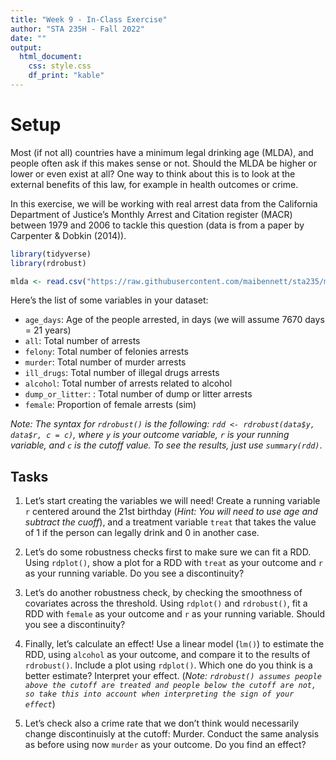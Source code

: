 ```yaml
---
title: "Week 9 - In-Class Exercise"
author: "STA 235H - Fall 2022"
date: ""
output: 
  html_document:
    css: style.css
    df_print: "kable"
---
```

<style type="text/css">
div.main-container {
  max-width: 1800px;
  margin-left: auto;
  margin-right: auto;
}

@media only screen and (max-width: 600px) {
   body {
      margin: 0;
      padding: 0;
   }
   .sample {
      width: 100%;
   }
}
</style>

# Setup

Most (if not all) countries have a minimum legal drinking age (MLDA), and people often ask if this makes sense or not. Should the MLDA be higher or lower or even exist at all? One way to think about this is to look at the external benefits of this law, for example in health outcomes or crime.

In this exercise, we will be working with real arrest data from the California Department of Justice's Monthly Arrest and Citation register (MACR) between 1979 and 2006 to tackle this question (data is from a paper by Carpenter & Dobkin (2014)).


```r
library(tidyverse)
library(rdrobust)

mlda <- read.csv("https://raw.githubusercontent.com/maibennett/sta235/main/exampleSite/content/InClassExercises/data/mlda.csv")
```

Here's the list of some variables in your dataset:

- `age_days`: Age of the people arrested, in days (we will assume 7670 days = 21 years)
- `all`: Total number of arrests
- `felony`: Total number of felonies arrests
- `murder`: Total number of murder arrests
- `ill_drugs`: Total number of illegal drugs arrests
- `alcohol`: Total number of arrests related to alcohol
- `dump_or_litter`: : Total number of dump or litter arrests
- `female`: Proportion of female arrests (sim)

*Note: The syntax for `rdrobust()` is the following: `rdd <- rdrobust(data$y, data$r, c = c)`, where `y` is your outcome variable, `r` is your running variable, and `c` is the cutoff value. To see the results, just use `summary(rdd)`*.

## Tasks

1) Let's start creating the variables we will need! Create a running variable `r` centered around the 21st birthday (*Hint: You will need to use age and subtract the cuoff*), and a treatment variable `treat` that takes the value of 1 if the person can legally drink and 0 in another case.


2) Let's do some robustness checks first to make sure we can fit a RDD. Using `rdplot()`, show a plot for a RDD with `treat` as your outcome and `r` as your running variable. Do you see a discontinuity?


3) Let's do another robustness check, by checking the smoothness of covariates across the threshold. Using `rdplot()` and `rdrobust()`, fit a RDD with `female` as your outcome and `r` as your running variable. Should you see a discontinuity?


4) Finally, let's calculate an effect! Use a linear model (`lm()`) to estimate the RDD, using `alcohol` as your outcome, and compare it to the results of `rdrobust()`. Include a plot using `rdplot()`. Which one do you think is a better estimate? Interpret your  effect. (*Note: `rdrobust() assumes people above the cutoff are treated and people below the cutoff are not, so take this into account when interpreting the sign of your effect`*)


5) Let's check also a crime rate that we don't think would necessarily change discontinuisly at the cutoff: Murder. Conduct the same analysis as before using now `murder` as your outcome. Do you find an effect?

